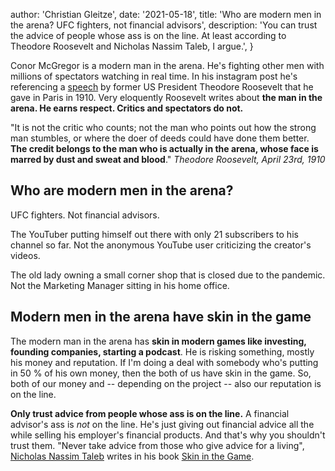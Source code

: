 
  author: 'Christian Gleitze',
  date: '2021-05-18',
  title:
    'Who are modern men in the arena? UFC fighters, not financial advisors',
  description:
    'You can trust the advice of people whose ass is on the line. At least according to Theodore Roosevelt and Nicholas Nassim Taleb, I argue.',
}


Conor McGregor is a modern man in the arena. He's fighting other men with millions of spectators watching in real time. In his instagram post he's referencing a [speech](https://www.theodorerooseveltcenter.org/Learn-About-TR/TR-Encyclopedia/Culture-and-Society/Man-in-the-Arena.aspx) by former US President Theodore Roosevelt that he gave in Paris in 1910. Very eloquently Roosevelt writes about **the man in the arena. He earns respect. Critics and spectators do not.**

"It is not the critic who counts; not the man who points out how the strong man stumbles, or where the doer of deeds could have done them better. **The credit belongs to the man who is actually in the arena, whose face is marred by dust and sweat and blood**." _Theodore Roosevelt, April 23rd, 1910_

## Who are modern men in the arena?

UFC fighters. Not financial advisors.

The YouTuber putting himself out there with only 21 subscribers to his channel so far. Not the anonymous YouTube user criticizing the creator's videos.

The old lady owning a small corner shop that is closed due to the pandemic. Not the Marketing Manager sitting in his home office.

## Modern men in the arena have skin in the game

The modern man in the arena has **skin in modern games like investing, founding companies, starting a podcast**. He is risking something, mostly his money and reputation. If I'm doing a deal with somebody who's putting in 50 % of his own money, then the both of us have skin in the game. So, both of our money and -- depending on the project -- also our reputation is on the line.

**Only trust advice from people whose ass is on the line.** A financial advisor's ass is _not_ on the line. He's just giving out financial advice all the while selling his employer's financial products. And that's why you shouldn't trust them. "Never take advice from those who give advice for a living", [Nicholas Nassim Taleb](https://en.wikipedia.org/wiki/Nassim_Nicholas_Taleb) writes in his book [Skin in the Game](<https://en.wikipedia.org/wiki/Skin_in_the_Game_(book)>).
